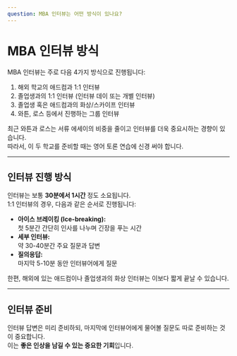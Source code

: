 ```yaml
---
question: MBA 인터뷰는 어떤 방식이 있나요?
---
```


# MBA 인터뷰 방식

MBA 인터뷰는 주로 다음 4가지 방식으로 진행됩니다:

1. 해외 학교의 애드컴과 1:1 인터뷰
2. 졸업생과의 1:1 인터뷰 (인터뷰 데이 또는 개별 인터뷰)
3. 졸업생 혹은 애드컴과의 화상/스카이프 인터뷰
4. 와튼, 로스 등에서 진행하는 그룹 인터뷰

최근 와튼과 로스는 서류 에세이의 비중을 줄이고 인터뷰를 더욱 중요시하는 경향이 있습니다.  
따라서, 이 두 학교를 준비할 때는 영어 토론 연습에 신경 써야 합니다.

---

## 인터뷰 진행 방식

인터뷰는 보통 **30분에서 1시간** 정도 소요됩니다.  
1:1 인터뷰의 경우, 다음과 같은 순서로 진행됩니다:

- **아이스 브레이킹 (Ice-breaking):**  
  첫 5분간 간단히 인사를 나누며 긴장을 푸는 시간
- **세부 인터뷰:**  
  약 30-40분간 주요 질문과 답변
- **질의응답:**  
  마지막 5-10분 동안 인터뷰어에게 질문

한편, 해외에 있는 애드컴이나 졸업생과의 화상 인터뷰는 이보다 짧게 끝날 수 있습니다.

---

## 인터뷰 준비

인터뷰 답변은 미리 준비하되, 마지막에 인터뷰어에게 물어볼 질문도 따로 준비하는 것이 중요합니다.  
이는 **좋은 인상을 남길 수 있는 중요한 기회**입니다.